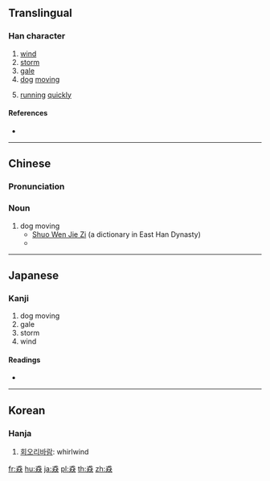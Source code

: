 ==Translingual==

===Han character===
{{Han char|rn=94|rad=犬|as=08|sn=12|four=43434|canj=IKIKK|ids=⿱犬㹜}}

# [[wind]]
# [[storm]]
# [[gale]]
# [[dog]] [[moving]]
# {{context|Cantonese|lang=mul}} [[run]]ning [[quickly]]

====References====
* {{Han ref|kx=0712.220|dkj=20469|dj=1124.240|hdz=21351.020|uh=730B|ud=29451|bh=DA6E|bd=55918}}

----

==Chinese==
{{zh-forms}}

===Pronunciation===
{{zh-pron
|m=biāo
|c=biu1
|h=pfs=pêu
|mn=
|md=
|wu=
|mc=y
|oc=y
|cat=n
}}

===Noun===
{{zh-noun}}

# dog moving
#* [http://ctext.org/shuo-wen-jie-zi/quan-bu#n32888 Shuo Wen Jie Zi] (a dictionary in East Han Dynasty)
#* {{zh-usex|猋{biāo}：犬 走 皃{mào}。从 三 犬。|[The character] 猋: Dogs moving's appearance. [This character is] composed [of] three 犬s.|CL}}

----

==Japanese==

===Kanji===
{{ja-kanji|grade=|rs=犬08}}

# dog moving
# gale
# storm
# wind

====Readings====
* {{ja-readings|on=[[ひょう]] (hyō)|kun=}}

----

==Korean==

===Hanja===
{{ko-hanja|hangeul=표|rv=pyo|mr=p'yo}}

# [[회오리바람]]: whirlwind

[[fr:猋]]
[[hu:猋]]
[[ja:猋]]
[[pl:猋]]
[[th:猋]]
[[zh:猋]]